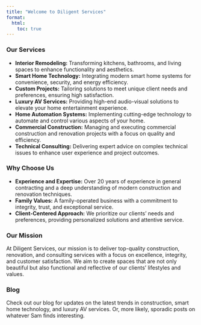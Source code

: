 ```yaml
---
title: "Welcome to Diligent Services"
format:
  html:
    toc: true
---
```

### Our Services

- **Interior Remodeling:** Transforming kitchens, bathrooms, and living spaces to enhance functionality and aesthetics.
- **Smart Home Technology:** Integrating modern smart home systems for convenience, security, and energy efficiency.
- **Custom Projects:** Tailoring solutions to meet unique client needs and preferences, ensuring high satisfaction.
- **Luxury AV Services:** Providing high-end audio-visual solutions to elevate your home entertainment experience.
- **Home Automation Systems:** Implementing cutting-edge technology to automate and control various aspects of your home.
- **Commercial Construction:** Managing and executing commercial construction and renovation projects with a focus on quality and efficiency.
- **Technical Consulting:** Delivering expert advice on complex technical issues to enhance user experience and project outcomes.

### Why Choose Us

- **Experience and Expertise:** Over 20 years of experience in general contracting and a deep understanding of modern construction and renovation techniques.
- **Family Values:** A family-operated business with a commitment to integrity, trust, and exceptional service.
- **Client-Centered Approach:** We prioritize our clients' needs and preferences, providing personalized solutions and attentive service.

### Our Mission

At Diligent Services, our mission is to deliver top-quality construction, renovation, and consulting services with a focus on excellence, integrity, and customer satisfaction. We aim to create spaces that are not only beautiful but also functional and reflective of our clients' lifestyles and values.

### Blog

Check out our blog for updates on the latest trends in construction, smart home technology, and luxury AV services. Or, more likely, sporadic posts on whatever Sam finds interesting.